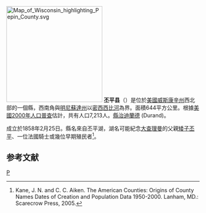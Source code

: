 {{noteTA
|T=zh-hans:丕平县 (威斯康星州);zh-hk:丕平縣 (威斯康辛州);zh-tw:丕平郡 (威斯康辛州);
|1=zh-hans:县;zh-hk:縣;zh-tw:郡;
}}
[[File:Map_of_Wisconsin_highlighting_Pepin_County.svg|250px]]
'''丕平县'''（{{lang-en|Pepin County}}）是位於[[美國|美國]][[威斯康辛州|威斯康辛州]]西北部的一個縣，西南角與[[明尼蘇達州|明尼蘇達州]]以[[密西西比河|密西西比河]]為界。面積644平方公里。根據[[美國2000年人口普查|美國2000年人口普查]]估計，共有人口7,213人。[[縣治|縣治]][[迪蘭德_(威斯康辛州)|迪蘭德]] (Durand)。

成立於1858年2月25日。縣名來自丕平湖，湖名可能紀念[[大查理曼|大查理曼]]的父親[[矮子丕平|矮子丕平]]、一位法國騎士或幾位早期殖民者<ref>Kane, J. N. and C. C. Aiken. The American Counties: Origins of County Names Dates of Creation and Population Data 1950-2000. Lanham, MD.: Scarecrow Press, 2005.</ref>。

== 参考文献 ==
<div class="references-small">
<references />
</div>

[[Category:威斯康辛州行政區劃|P]]